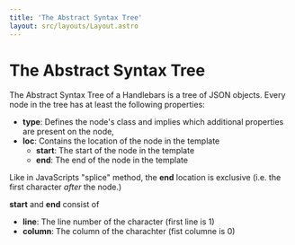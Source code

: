 ```yaml
---
title: 'The Abstract Syntax Tree'
layout: src/layouts/Layout.astro
---
```



# The Abstract Syntax Tree

The Abstract Syntax Tree of a Handlebars is a tree of JSON objects.
Every node in the tree has at least the following properties:

* **type**: Defines the node's class and implies which additional properties 
  are present on the node,
* **loc**: Contains the location of the node in the template
  * **start**: The start of the node in the template
  * **end**: The end of the node in the template

Like in JavaScripts "splice" method, the **end** location is exclusive
(i.e. the first character *after* the node.)

**start** and **end** consist of 

* **line**: The line number of the character (first line is 1)
* **column**: The column of the charachter (fist columne is 0)

<Testcase spec={empty} />
<Testcase spec={newline} />
<Testcase spec={newlineAroundMustache} />
